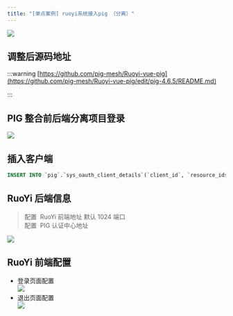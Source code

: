```yaml
---
title: "[单点案例] ruoyi系统接入pig （分离）"
---
```


![](https://cdn.nlark.com/yuque/0/2023/png/283679/1689225998534-54174374-b99e-4b7c-9f1a-457e2dc3c167.png)

## 调整后源码地址
:::warning
[https://github.com/pig-mesh/Ruoyi-vue-pig](https://github.com/pig-mesh/Ruoyi-vue-pig/edit/pig-4.6.5/README.md)

:::

## PIG 整合前后端分离项目登录


![](https://minio.pigx.vip/alei/2023/01/66d6c4525e9b90a2afbd0e4b8cd41ece.png)



## 插入客户端


```sql
INSERT INTO `pig`.`sys_oauth_client_details`(`client_id`, `resource_ids`, `client_secret`, `scope`, `authorized_grant_types`, `web_server_redirect_uri`, `authorities`, `access_token_validity`, `refresh_token_validity`, `additional_information`, `autoapprove`, `create_time`, `update_time`, `create_by`, `update_by`) VALUES ('ruoyi', '', 'ruoyi', 'server', 'authorization_code', '', '', 17800000, 17800000, '', 'false', '2023-01-17 10:37:32', '2023-01-17 10:37:32', 'admin', 'admin');
```



## RuoYi 后端信息


> 配置  RuoYi 前端地址 默认 1024 端口  
配置  PIG 认证中心地址
>



![](https://minio.pigx.vip/alei/2023/01/222f680ce489d1d3545df1f191b69135.png)



## RuoYi 前端配置


+  登录页面配置  
![](https://minio.pigx.vip/alei/2023/01/1368a6395176e47a3b9b4548da6bdd5e.png) 
+  退出页面配置  
![](https://minio.pigx.vip/alei/2023/01/54344adec7f766fa419e360da682526a.png) 

